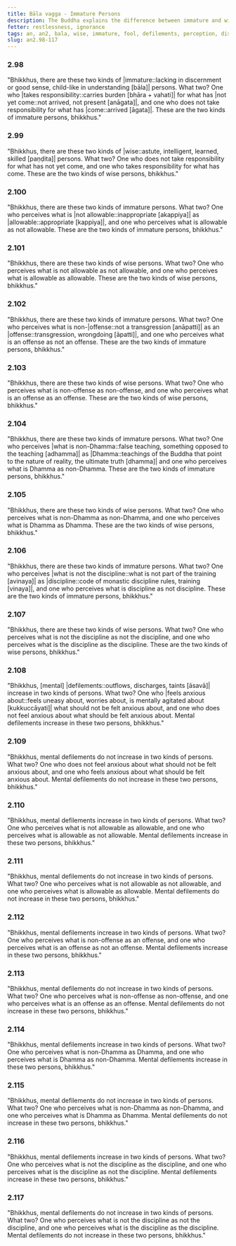 ```yaml
---
title: Bāla vagga - Immature Persons
description: The Buddha explains the difference between immature and wise persons, and how mental defilements increase or decrease based on how one perceives.
fetter: restlessness, ignorance
tags: an, an2, bala, wise, immature, fool, defilements, perception, discipline, dhamma, vinaya, offense, allowable, ignorance, wisdom, anxiety, mental agitation, restlessness
slug: an2.98-117
---
```


### 2.98

"Bhikkhus, there are these two kinds of |immature::lacking in discernment or good sense, child-like in understanding [bāla]| persons. What two? One who |takes responsibility::carries burden [bhāra + vahati]| for what has |not yet come::not arrived, not present [anāgata]|, and one who does not take responsibility for what has |come::arrived [āgata]|. These are the two kinds of immature persons, bhikkhus."

### 2.99

"Bhikkhus, there are these two kinds of |wise::astute, intelligent, learned, skilled [paṇḍita]| persons. What two? One who does not take responsibility for what has not yet come, and one who takes responsibility for what has come. These are the two kinds of wise persons, bhikkhus."

### 2.100

"Bhikkhus, there are these two kinds of immature persons. What two? One who perceives what is |not allowable::inappropriate [akappiya]| as |allowable::appropriate [kappiya]|, and one who perceives what is allowable as not allowable. These are the two kinds of immature persons, bhikkhus."

### 2.101

"Bhikkhus, there are these two kinds of wise persons. What two? One who perceives what is not allowable as not allowable, and one who perceives what is allowable as allowable. These are the two kinds of wise persons, bhikkhus."

### 2.102

"Bhikkhus, there are these two kinds of immature persons. What two? One who perceives what is non-|offense::not a transgression [anāpatti]| as an |offense::transgression, wrongdoing [āpatti]|, and one who perceives what is an offense as not an offense. These are the two kinds of immature persons, bhikkhus."

### 2.103

"Bhikkhus, there are these two kinds of wise persons. What two? One who perceives what is non-offense as non-offense, and one who perceives what is an offense as an offense. These are the two kinds of wise persons, bhikkhus."

### 2.104

"Bhikkhus, there are these two kinds of immature persons. What two? One who perceives |what is non-Dhamma::false teaching, something opposed to the teaching [adhamma]| as |Dhamma::teachings of the Buddha that point to the nature of reality, the ultimate truth [dhamma]| and one who perceives what is Dhamma as non-Dhamma. These are the two kinds of immature persons, bhikkhus."

### 2.105

"Bhikkhus, there are these two kinds of wise persons. What two? One who perceives what is non-Dhamma as non-Dhamma, and one who perceives what is Dhamma as Dhamma. These are the two kinds of wise persons, bhikkhus."

### 2.106

"Bhikkhus, there are these two kinds of immature persons. What two? One who perceives |what is not the discipline::what is not part of the training [avinaya]| as |discipline::code of monastic discipline rules, training [vinaya]|, and one who perceives what is discipline as not discipline. These are the two kinds of immature persons, bhikkhus."

### 2.107

"Bhikkhus, there are these two kinds of wise persons. What two? One who perceives what is not the discipline as not the discipline, and one who perceives what is the discipline as the discipline. These are the two kinds of wise persons, bhikkhus."

### 2.108

"Bhikkhus, [mental] |defilements::outflows, discharges, taints [āsavā]| increase in two kinds of persons. What two? One who |feels anxious about::feels uneasy about, worries about, is mentally agitated about [kukkuccāyati]| what should not be felt anxious about, and one who does not feel anxious about what should be felt anxious about. Mental defilements increase in these two persons, bhikkhus."

### 2.109

"Bhikkhus, mental defilements do not increase in two kinds of persons. What two? One who does not feel anxious about what should not be felt anxious about, and one who feels anxious about what should be felt anxious about. Mental defilements do not increase in these two persons, bhikkhus."

### 2.110

"Bhikkhus, mental defilements increase in two kinds of persons. What two? One who perceives what is not allowable as allowable, and one who perceives what is allowable as not allowable. Mental defilements increase in these two persons, bhikkhus."

### 2.111

"Bhikkhus, mental defilements do not increase in two kinds of persons. What two? One who perceives what is not allowable as not allowable, and one who perceives what is allowable as allowable. Mental defilements do not increase in these two persons, bhikkhus."

### 2.112

"Bhikkhus, mental defilements increase in two kinds of persons. What two? One who perceives what is non-offense as an offense, and one who perceives what is an offense as not an offense. Mental defilements increase in these two persons, bhikkhus."

### 2.113

"Bhikkhus, mental defilements do not increase in two kinds of persons. What two? One who perceives what is non-offense as non-offense, and one who perceives what is an offense as an offense. Mental defilements do not increase in these two persons, bhikkhus."

### 2.114

"Bhikkhus, mental defilements increase in two kinds of persons. What two? One who perceives what is non-Dhamma as Dhamma, and one who perceives what is Dhamma as non-Dhamma. Mental defilements increase in these two persons, bhikkhus."

### 2.115

"Bhikkhus, mental defilements do not increase in two kinds of persons. What two? One who perceives what is non-Dhamma as non-Dhamma, and one who perceives what is Dhamma as Dhamma. Mental defilements do not increase in these two persons, bhikkhus."

### 2.116

"Bhikkhus, mental defilements increase in two kinds of persons. What two? One who perceives what is not the discipline as the discipline, and one who perceives what is the discipline as not the discipline. Mental defilements increase in these two persons, bhikkhus."

### 2.117

"Bhikkhus, mental defilements do not increase in two kinds of persons. What two? One who perceives what is not the discipline as not the discipline, and one who perceives what is the discipline as the discipline. Mental defilements do not increase in these two persons, bhikkhus."